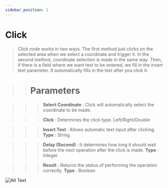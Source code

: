 ```yaml
---
sidebar_position: 1
---
```


# Click

>Click node works in two ways. The first method just clicks on the selected area when we select a coordinate and trigger it. In the second method, coordinate selection is made in the same way. Then, if there is a field where we want text to be entered, we fill in the insert text parameter. It automatically fills in the text after you click it.

>># Parameters

>>>**Select Coordinate** : Click will automatically select the coordinate to be made.

>>>**Click** : Determines the click type. Left/Right/Double

>>>**Insert Text** : Allows automatic text input after clicking. **Type** : String

>>>**Delay (Second)** : It determines how long it should wait before the next operation after the click is made. **Type** : Integer

>>>**Result** : Returns the status of performing the operation correctly. **Type** : Boolean 

  ![Alt Text](.././img/click.gif)